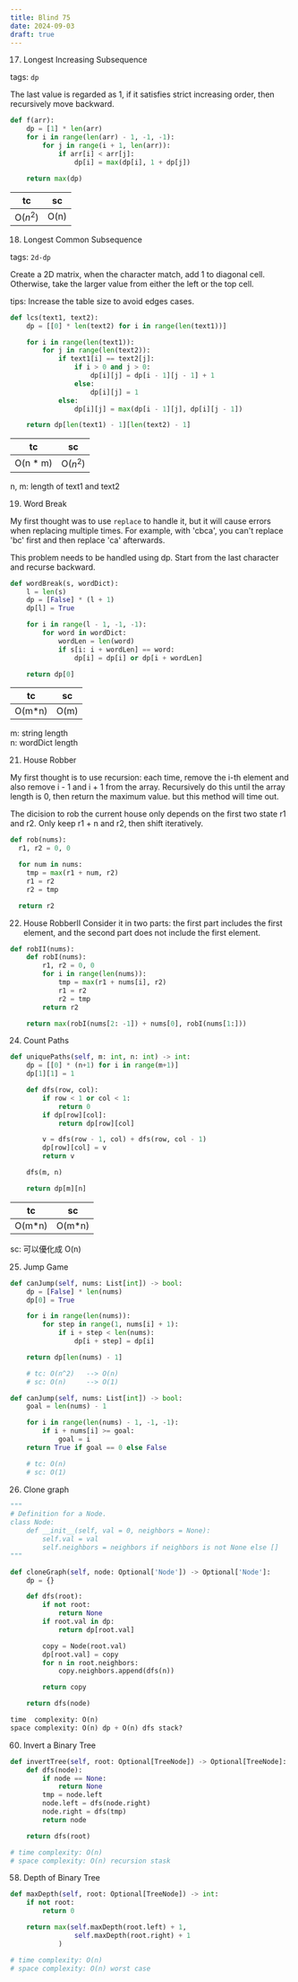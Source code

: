 ```yaml
---
title: Blind 75
date: 2024-09-03
draft: true
---
```


17. Longest Increasing Subsequence

tags: `dp`

The last value is regarded as 1, if it satisfies strict increasing order, then recursively move backward.

```py
def f(arr):
    dp = [1] * len(arr)
    for i in range(len(arr) - 1, -1, -1):
        for j in range(i + 1, len(arr)):
            if arr[i] < arr[j]:
                dp[i] = max(dp[i], 1 + dp[j])

    return max(dp)
```

| tc       | sc   |
| -------- | ---- |
| O($n^2$) | O(n) |

18. Longest Common Subsequence

tags: `2d-dp`

Create a 2D matrix, when the character match, add 1 to diagonal cell. Otherwise, take the larger value from either the left or the top cell.

tips: Increase the table size to avoid edges cases.

```py
def lcs(text1, text2):
    dp = [[0] * len(text2) for i in range(len(text1))]

    for i in range(len(text1)):
        for j in range(len(text2)):
            if text1[i] == text2[j]:
                if i > 0 and j > 0:
                    dp[i][j] = dp[i - 1][j - 1] + 1
                else:
                    dp[i][j] = 1
            else:
                dp[i][j] = max(dp[i - 1][j], dp[i][j - 1])

    return dp[len(text1) - 1][len(text2) - 1]
```

| tc        | sc       |
| --------- | -------- |
| O(n \* m) | O($n^2$) |

n, m: length of text1 and text2

19. Word Break

My first thought was to use `replace` to handle it, but it will cause errors when replacing multiple times. For example, with 'cbca', you can't replace 'bc' first and then replace 'ca' afterwards.

This problem needs to be handled using dp. Start from the last character and recurse backward.

```py
def wordBreak(s, wordDict):
    l = len(s)
    dp = [False] * (l + 1)
    dp[l] = True

    for i in range(l - 1, -1, -1):
        for word in wordDict:
            wordLen = len(word)
            if s[i: i + wordLen] == word:
                dp[i] = dp[i] or dp[i + wordLen]

    return dp[0]
```

| tc      | sc   |
| ------- | ---- |
| O(m\*n) | O(m) |

m: string length\
n: wordDict length

21. House Robber

My first thought is to use recursion: each time, remove the i-th element and also remove i - 1 and i + 1 from the array. Recursively do this until the array length is 0, then return the maximum value. but this method will time out.

The dicision to rob the current house only depends on the first two state r1 and r2. Only keep r1 + n and r2, then shift iteratively.

```py
def rob(nums):
  r1, r2 = 0, 0

  for num in nums:
    tmp = max(r1 + num, r2)
    r1 = r2
    r2 = tmp

  return r2
```

22. House RobberII
    Consider it in two parts: the first part includes the first element, and the second part does not include the first element.

```py
def robII(nums):
    def robI(nums):
        r1, r2 = 0, 0
        for i in range(len(nums)):
            tmp = max(r1 + nums[i], r2)
            r1 = r2
            r2 = tmp
        return r2

    return max(robI(nums[2: -1]) + nums[0], robI(nums[1:]))
```

24. Count Paths

```py
def uniquePaths(self, m: int, n: int) -> int:
    dp = [[0] * (n+1) for i in range(m+1)]
    dp[1][1] = 1

    def dfs(row, col):
        if row < 1 or col < 1:
            return 0
        if dp[row][col]:
            return dp[row][col]

        v = dfs(row - 1, col) + dfs(row, col - 1)
        dp[row][col] = v
        return v

    dfs(m, n)

    return dp[m][n]
```

| tc      | sc      |
| ------- | ------- |
| O(m\*n) | O(m\*n) |

sc: 可以優化成 O(n)

25. Jump Game

```py
def canJump(self, nums: List[int]) -> bool:
    dp = [False] * len(nums)
    dp[0] = True

    for i in range(len(nums)):
        for step in range(1, nums[i] + 1):
            if i + step < len(nums):
                dp[i + step] = dp[i]

    return dp[len(nums) - 1]

    # tc: O(n^2)   --> O(n)
    # sc: O(n)     --> O(1)
```

```py
def canJump(self, nums: List[int]) -> bool:
    goal = len(nums) - 1

    for i in range(len(nums) - 1, -1, -1):
        if i + nums[i] >= goal:
            goal = i
    return True if goal == 0 else False

    # tc: O(n)
    # sc: O(1)
```

26. Clone graph

```py
"""
# Definition for a Node.
class Node:
    def __init__(self, val = 0, neighbors = None):
        self.val = val
        self.neighbors = neighbors if neighbors is not None else []
"""

def cloneGraph(self, node: Optional['Node']) -> Optional['Node']:
    dp = {}

    def dfs(root):
        if not root:
            return None
        if root.val in dp:
            return dp[root.val]

        copy = Node(root.val)
        dp[root.val] = copy
        for n in root.neighbors:
            copy.neighbors.append(dfs(n))

        return copy

    return dfs(node)

time  complexity: O(n)
space complexity: O(n) dp + O(n) dfs stack?
```

60. Invert a Binary Tree

```py
def invertTree(self, root: Optional[TreeNode]) -> Optional[TreeNode]:
    def dfs(node):
        if node == None:
            return None
        tmp = node.left
        node.left = dfs(node.right)
        node.right = dfs(tmp)
        return node

    return dfs(root)

# time complexity: O(n)
# space complexity: O(n) recursion stask
```

58. Depth of Binary Tree

```py
def maxDepth(self, root: Optional[TreeNode]) -> int:
    if not root:
        return 0

    return max(self.maxDepth(root.left) + 1,
                self.maxDepth(root.right) + 1
            )

# time complexity: O(n)
# space complexity: O(n) worst case
```
